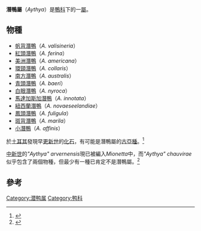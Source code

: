 {{Automatic taxobox
| name = 潛鴨屬
| image = Canvasaback (Aythya valisineria) RWD3.jpg
| image_width = 250px
| image_caption = [[帆背潛鴨|帆背潛鴨]]
| taxon = Aythya
| authority = [[博伊厄|Boie]], 1822
| subdivision_ranks = [[種|種]]
| subdivision = 
*參見內文
}}

'''潛鴨屬'''（''Aythya''）是[[鴨科|鴨科]]下的一[[屬_(生物)|屬]]。

==物種==
*[[帆背潛鴨|帆背潛鴨]]（''A. valisineria''）
*[[紅頭潛鴨|紅頭潛鴨]]（''A. ferina''）
*[[美洲潛鴨|美洲潛鴨]]（''A. americana''）
*[[環頸潛鴨|環頸潛鴨]]（''A. collaris''）
*[[南方潛鴨|南方潛鴨]]（''A. australis''）
*[[青頭潛鴨|青頭潛鴨]]（''A. baeri''）
*[[白眼潛鴨|白眼潛鴨]]（''A. nyroca''）
*[[馬達加斯加潛鴨|馬達加斯加潛鴨]]（''A. innotata''）
*[[紐西蘭潛鴨|紐西蘭潛鴨]]（''A. novaeseelandiae''）
*[[鳳頭潛鴨|鳳頭潛鴨]]（''A. fuligula''）
*[[斑背潛鴨|斑背潛鴨]]（''A. marila''）
*[[小潛鴨|小潛鴨]]（''A. affinis''）

於[[土耳其|土耳其]]發現早[[更新世|更新世]]的[[化石|化石]]，有可能是潛鴨屬的[[古亞種|古亞種]]。<ref>{{Cite journal en|author=Louchart, Antoine; Mourer-Chauviré, Cécile; Guleç, Erksin; Howell, Francis Clark & White, Tim D.|year=1998|title=L'avifaune de Dursunlu, Turquie, Pléistocène inférieur: climat, environnement et biogéographie|journal=C. R. Acad. Sci. Paris IIA|volume=327|issue=5|pages=341-346|doi=10.1016/S1251-8050(98)80053-0}}</ref>

[[中新世|中新世]]的''"Aythya" arvernensis''現已被編入''Mionetta''中，而''"Aythya" chauvirae''似乎包含了兩個物種，但最少有一種已肯定不是潛鴨屬。<ref>{{Cite journal en|author=Worthy, Trevor H.; Tennyson, A.J.D.; Jones, C.; McNamara, J.A. & Douglas, B.J.|year=2007|title=Miocene waterfowl and other birds from central Otago, New Zealand|journal=J. Syst. Palaeontol|volume=5|issue=1|pages=1-39|doi=10.1017/S1477201906001957}}</ref>

==參考==
{{reflist}}
{{雁形目|A2.}}
{{Taxonbar|from=Q214300}}

[[Category:潜鸭属|Category:潜鸭属]]
[[Category:鸭科|Category:鸭科]]


{{鳥類小作品}}